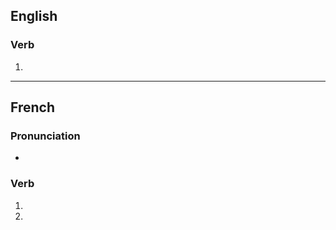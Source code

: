 {{also|militarisés}}

==English==

===Verb===
{{head|en|verb form}}

# {{en-third-person singular of|militarise}}

----

==French==

===Pronunciation===
* {{homophones|lang=fr|militarise|militarisent}}

===Verb===
{{head|fr|verb form}}

# {{inflection of|militariser||2|s|pres|indc|lang=fr}}
# {{inflection of|militariser||2|s|pres|subj|lang=fr}}